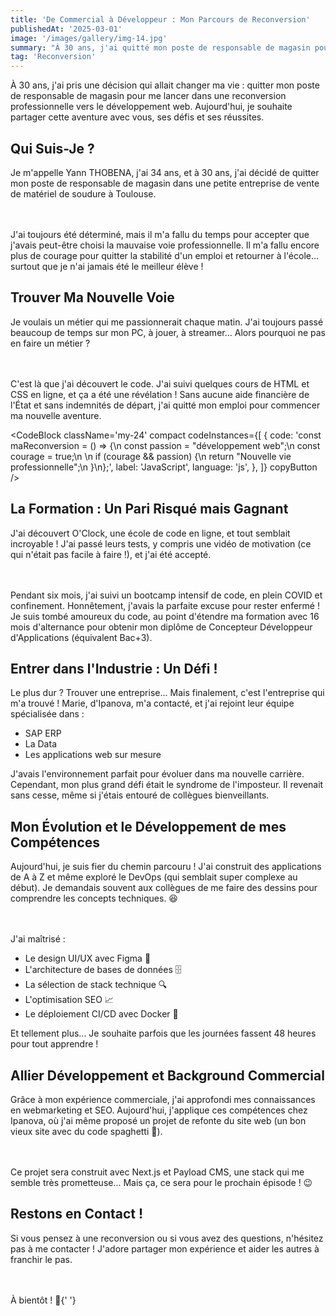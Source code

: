 ```yaml
---
title: 'De Commercial à Développeur : Mon Parcours de Reconversion'
publishedAt: '2025-03-01'
image: '/images/gallery/img-14.jpg'
summary: "À 30 ans, j'ai quitté mon poste de responsable de magasin pour me lancer dans une reconversion professionnelle vers le développement web. Voici mon histoire."
tag: 'Reconversion'
---
```


À 30 ans, j'ai pris une décision qui allait changer ma vie : quitter mon poste de responsable de magasin pour me lancer dans une reconversion professionnelle vers le développement web. Aujourd'hui, je souhaite partager cette aventure avec vous, ses défis et ses réussites.

## Qui Suis-Je ?

Je m'appelle Yann THOBENA, j'ai 34 ans, et à 30 ans, j'ai décidé de quitter mon poste de responsable de magasin dans une petite entreprise de vente de matériel de soudure à Toulouse.

<br />
<br />
J'ai toujours été déterminé, mais il m'a fallu du temps pour accepter que
j'avais peut-être choisi la mauvaise voie professionnelle. Il m'a fallu encore
plus de courage pour quitter la stabilité d'un emploi et retourner à l'école...
surtout que je n'ai jamais été le meilleur élève !

## Trouver Ma Nouvelle Voie

Je voulais un métier qui me passionnerait chaque matin. J'ai toujours passé beaucoup de temps sur mon PC, à jouer, à streamer... Alors pourquoi ne pas en faire un métier ?

<br />
<br />
C'est là que j'ai découvert le code. J'ai suivi quelques cours de HTML et CSS en
ligne, et ça a été une révélation ! Sans aucune aide financière de l'État et
sans indemnités de départ, j'ai quitté mon emploi pour commencer ma nouvelle
aventure.

<CodeBlock
    className='my-24'
    compact
    codeInstances={[
        {
            code: 'const maReconversion = () => {\n  const passion = "développement web";\n  const courage = true;\n  \n  if (courage && passion) {\n    return "Nouvelle vie professionnelle";\n  }\n};',
            label: 'JavaScript',
            language: 'js',
        },
    ]}
    copyButton
/>

## La Formation : Un Pari Risqué mais Gagnant

J'ai découvert O'Clock, une école de code en ligne, et tout semblait incroyable ! J'ai passé leurs tests, y compris une vidéo de motivation (ce qui n'était pas facile à faire !), et j'ai été accepté.

<br />
<br />
Pendant six mois, j'ai suivi un bootcamp intensif de code, en plein COVID et
confinement. Honnêtement, j'avais la parfaite excuse pour rester enfermé ! Je
suis tombé amoureux du code, au point d'étendre ma formation avec 16 mois
d'alternance pour obtenir mon diplôme de Concepteur Développeur d'Applications
(équivalent Bac+3).

## Entrer dans l'Industrie : Un Défi !

Le plus dur ? Trouver une entreprise... Mais finalement, c'est l'entreprise qui m'a trouvé ! Marie, d'Ipanova, m'a contacté, et j'ai rejoint leur équipe spécialisée dans :

-   SAP ERP
-   La Data
-   Les applications web sur mesure

J'avais l'environnement parfait pour évoluer dans ma nouvelle carrière. Cependant, mon plus grand défi était le syndrome de l'imposteur. Il revenait sans cesse, même si j'étais entouré de collègues bienveillants.

## Mon Évolution et le Développement de mes Compétences

Aujourd'hui, je suis fier du chemin parcouru ! J'ai construit des applications de A à Z et même exploré le DevOps (qui semblait super complexe au début). Je demandais souvent aux collègues de me faire des dessins pour comprendre les concepts techniques. 😆

<br />
<br />
J'ai maîtrisé :

-   Le design UI/UX avec Figma 🎨
-   L'architecture de bases de données 🗄️
-   La sélection de stack technique 🔍
-   L'optimisation SEO 📈
-   Le déploiement CI/CD avec Docker 🐳

Et tellement plus... Je souhaite parfois que les journées fassent 48 heures pour tout apprendre !

## Allier Développement et Background Commercial

Grâce à mon expérience commerciale, j'ai approfondi mes connaissances en webmarketing et SEO. Aujourd'hui, j'applique ces compétences chez Ipanova, où j'ai même proposé un projet de refonte du site web (un bon vieux site avec du code spaghetti 🍝).

<br />
<br />
Ce projet sera construit avec Next.js et Payload CMS, une stack qui me semble
très prometteuse... Mais ça, ce sera pour le prochain épisode ! 😉

## Restons en Contact !

Si vous pensez à une reconversion ou si vous avez des questions, n'hésitez pas à me contacter ! J'adore partager mon expérience et aider les autres à franchir le pas.

<br />
<br />À bientôt ! 🚀{' '}
